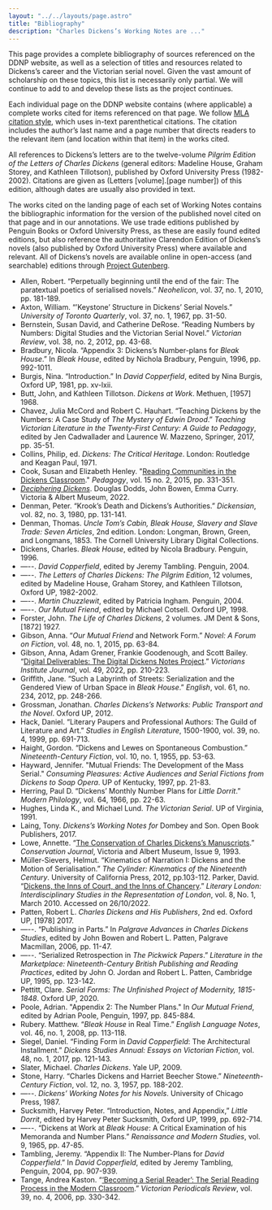 ```yaml
---
layout: "../../layouts/page.astro"
title: "Bibliography"
description: "Charles Dickens’s Working Notes are ..."
---
```


This page provides a complete bibliography of sources referenced on the DDNP website, as well as a selection of titles and resources related to Dickens’s career and the Victorian serial novel. Given the vast amount of scholarship on these topics, this list is necessarily only partial. We will continue to add to and develop these lists as the project continues. 

Each individual page on the DDNP website contains (where applicable) a complete works cited for items referenced on that page. We follow [MLA citation style](https://style.mla.org/works-cited/citations-by-format/), which uses in-text parenthetical citations. The citation includes the author’s last name and a page number that directs readers to the relevant item (and location within that item) in the works cited. 

All references to Dickens’s letters are to the twelve-volume _Pilgrim Edition of the Letters of Charles Dickens_ (general editors: Madeline House, Graham Storey, and Kathleen Tillotson), published by Oxford University Press (1982-2002). Citations are given as (Letters [volume].[page number]) of this edition, although dates are usually also provided in text.

The works cited on the landing page of each set of Working Notes contains the bibliographic information for the version of the published novel cited on that page and in our annotations. We use trade editions published by Penguin Books or Oxford University Press, as these are easily found edited editions, but also reference the authoritative Clarendon Edition of Dickens’s novels (also published by Oxford University Press) where available and relevant. All of Dickens’s novels are available online in open-access (and searchable) editions through [Project Gutenberg](https://www.gutenberg.org/files/58157/58157-h/58157-h.htm). 

- Allen, Robert. “Perpetually beginning until the end of the fair: The paratextual poetics of serialised novels.” _Neohelicon_, vol. 37, no. 1, 2010, pp. 181-189.
- Axton, William. “’Keystone’ Structure in Dickens’ Serial Novels.” _University of Toronto Quarterly_, vol. 37, no. 1, 1967, pp. 31-50.
- Bernstein, Susan David, and Catherine DeRose. “Reading Numbers by Numbers: Digital Studies and the Victorian Serial Novel.” _Victorian Review_, vol. 38, no. 2, 2012, pp. 43-68.
- Bradbury, Nicola. “Appendix 3: Dickens’s Number-plans for _Bleak House_.” In _Bleak House_, edited by Nichola Bradbury, Penguin, 1996, pp. 992-1011. 
- Burgis, Nina. “Introduction.” In _David Copperfield_, edited by Nina Burgis, Oxford UP, 1981, pp. xv-lxii.
- Butt, John, and Kathleen Tillotson. _Dickens at Work_. Methuen, [1957] 1968.
- Chavez, Julia McCord and Robert C. Hauhart. “Teaching Dickens by the Numbers: A Case Study of _The Mystery of Edwin Drood_.” _Teaching Victorian Literature in the Twenty-First Century: A Guide to Pedagogy_, edited by Jen Cadwallader and Laurence W. Mazzeno, Springer, 2017, pp. 35-51.
- Collins, Philip, ed. _Dickens: The Critical Heritage_. London: Routledge and Keagan Paul, 1971.
- Cook, Susan and Elizabeth Henley. "[Reading Communities in the Dickens Classroom](https://doi.org/10.1215/15314200-2845065)." _Pedagogy_, vol. 15 no. 2, 2015, pp. 331-351. 
- [_Deciphering Dickens_](https://www.vam.ac.uk/research/projects/deciphering-dickens). Douglas Dodds, John Bowen, Emma Curry. Victoria & Albert Museum, 2022. 
- Denman, Peter. “Krook’s Death and Dickens’s Authorities.” _Dickensian_, vol. 82, no. 3, 1980, pp. 131-141.
- Denman, Thomas. _Uncle Tom’s Cabin, Bleak House, Slavery and Slave Trade: Seven Articles_, 2nd edition. London: Longman, Brown, Green, and Longmans, 1853. The Cornell University Library Digital Collections.
- Dickens, Charles. _Bleak House_, edited by Nicola Bradbury. Penguin, 1996.
- —--. _David Copperfield_, edited by Jeremy Tambling. Penguin, 2004.
- —--. _The Letters of Charles Dickens: The Pilgrim Edition_, 12 volumes, edited by Madeline House, Graham Storey, and Kathleen Tillotson, Oxford UP, 1982-2002.
- —--. _Martin Chuzzlewit_, edited by Patricia Ingham. Penguin, 2004.
- —--. _Our Mutual Friend_, edited by Michael Cotsell. Oxford UP, 1998.
- Forster, John. _The Life of Charles Dickens_, 2 volumes. JM Dent & Sons, [1872] 1927.
- Gibson, Anna. “_Our Mutual Friend_ and Network Form.” _Novel: A Forum on Fiction_, vol. 48, no. 1, 2015, pp. 63-84.
- Gibson, Anna, Adam Grener, Frankie Goodenough, and Scott Bailey. “[Digital Deliverables: The Digital Dickens Notes Project](https://scholarlypublishingcollective.org/psup/victorians-institute/article/doi/10.5325/victinstj.49.2022.0210/319235/The-Digital-Dickens-Notes-Project).” _Victorians Institute Journal_, vol. 49, 2022, pp. 210-223. 
- Griffith, Jane. “Such a Labyrinth of Streets: Serialization and the Gendered View of Urban Space in _Bleak House_.” _English_, vol. 61, no. 234, 2012, pp. 248-266.
- Grossman, Jonathan. _Charles Dickens’s Networks: Public Transport and the Novel_. Oxford UP, 2012.
- Hack, Daniel. “Literary Paupers and Professional Authors: The Guild of Literature and Art.” _Studies in English Literature_, 1500-1900, vol. 39, no. 4, 1999, pp. 691-713. 
- Haight, Gordon. “Dickens and Lewes on Spontaneous Combustion.” _Nineteenth-Century Fiction_, vol. 10, no. 1, 1955, pp. 53-63. 
- Hayward, Jennifer. "Mutual Friends: The Development of the Mass Serial." _Consuming Pleasures: Active Audiences and Serial Fictions from Dickens to Soap Opera_. UP of Kentucky, 1997, pp. 21-83.
- Herring, Paul D. “Dickens’ Monthly Number Plans for _Little Dorrit_.” _Modern Philology_, vol. 64, 1966, pp. 22-63.
- Hughes, Linda K., and Michael Lund. _The Victorian Serial_. UP of Virginia, 1991.
- Laing, Tony. _Dickens’s Working Notes for_ Dombey and Son. Open Book Publishers, 2017.
- Lowe, Annette. “[The Conservation of Charles Dickens’s Manuscripts](http://www.vam.ac.uk/content/journals/conservation-journal/issue-09/the-conservation-of-charles-dickens-manuscripts/).” _Conservation Journal_, Victoria and Albert Museum, Issue 9, 1993.
- Müller-Sievers, Helmut. “Kinematics of Narration I: Dickens and the Motion of Serialisation.” _The Cylinder: Kinematics of the Nineteenth Century_. University of California Press, 2012, pp.103-112.
Parker, David. “[Dickens, the Inns of Court, and the Inns of Chancery](http://www.literarylondon.org/london-journal/march2010/parker.html).” _Literary London: Interdisciplinary Studies in the Representation of London_, vol. 8, No. 1, March 2010. Accessed on 26/10/2022.
- Patten, Robert L. _Charles Dickens and His Publishers_, 2nd ed. Oxford UP, [1978] 2017.
- —--. “Publishing in Parts.” In _Palgrave Advances in Charles Dickens Studies_, edited by John Bowen and Robert L. Patten, Palgrave Macmillan, 2006, pp. 11-47.
- —--. “Serialized Retrospection in _The Pickwick Papers_.” _Literature in the Marketplace: Nineteenth-Century British Publishing and Reading Practices_, edited by John O. Jordan and Robert L. Patten, Cambridge UP, 1995, pp. 123-142.
- Pettitt, Clare. _Serial Forms: The Unfinished Project of Modernity, 1815-1848_. Oxford UP, 2020.
- Poole, Adrian. "Appendix 2: The Number Plans." In _Our Mutual Friend_, edited by Adrian Poole, Penguin, 1997, pp. 845-884. 
- Rubery. Matthew. “_Bleak House_ in Real Time.” _English Language Notes_, vol. 46, no. 1, 2008, pp. 113-118.
- Siegel, Daniel. “Finding Form in _David Copperfield_: The Architectural Installment.” _Dickens Studies Annual: Essays on Victorian Fiction_, vol. 48, no. 1, 2017, pp. 121-143. 
- Slater, Michael. _Charles Dickens_. Yale UP, 2009.
- Stone, Harry. “Charles Dickens and Harriet Beecher Stowe.” _Nineteenth-Century Fiction_, vol. 12, no. 3, 1957, pp. 188-202.
- —--. _Dickens’ Working Notes for his Novels_. University of Chicago Press, 1987.
- Sucksmith, Harvey Peter. “Introduction, Notes, and Appendix,” _Little Dorrit_, edited by Harvey Peter Sucksmith, Oxford UP, 1999, pp. 692-714.
- —--. “Dickens at Work at _Bleak House_: A Critical Examination of his Memoranda and Number Plans.” _Renaissance and Modern Studies_, vol. 9, 1965, pp. 47-85.  
- Tambling, Jeremy. “Appendix II: The Number-Plans for _David Copperfield_.” In _David Copperfield_, edited by Jeremy Tambling, Penguin, 2004, pp. 907-939.
- Tange, Andrea Kaston. “[‘Becoming a Serial Reader’: The Serial Reading Process in the Modern Classroom](https://doi.org/10.1353/vpr.2007.0013).” _Victorian Periodicals Review_, vol. 39, no. 4, 2006, pp. 330-342.

